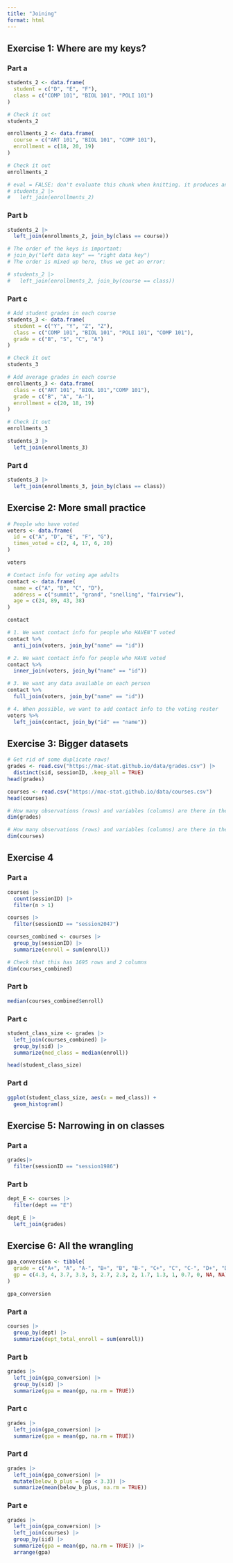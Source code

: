 ```yaml
---
title: "Joining"
format: html
---
```


## Exercise 1: Where are my keys? 

### Part a

```r
students_2 <- data.frame(
  student = c("D", "E", "F"),
  class = c("COMP 101", "BIOL 101", "POLI 101")
)

# Check it out
students_2
```

```r
enrollments_2 <- data.frame(
  course = c("ART 101", "BIOL 101", "COMP 101"),
  enrollment = c(18, 20, 19)
)

# Check it out
enrollments_2
```

```r
# eval = FALSE: don't evaluate this chunk when knitting. it produces an error.
# students_2 |> 
#   left_join(enrollments_2)
```

### Part b

```r
students_2 |> 
  left_join(enrollments_2, join_by(class == course))
```

```r
# The order of the keys is important:
# join_by("left data key" == "right data key")
# The order is mixed up here, thus we get an error:

# students_2 |> 
#   left_join(enrollments_2, join_by(course == class))
```

### Part c

```r
# Add student grades in each course
students_3 <- data.frame(
  student = c("Y", "Y", "Z", "Z"),
  class = c("COMP 101", "BIOL 101", "POLI 101", "COMP 101"),
  grade = c("B", "S", "C", "A")
)

# Check it out
students_3
```

```r
# Add average grades in each course
enrollments_3 <- data.frame(
  class = c("ART 101", "BIOL 101","COMP 101"),
  grade = c("B", "A", "A-"),
  enrollment = c(20, 18, 19)
)

# Check it out
enrollments_3
```

```r
students_3 |> 
  left_join(enrollments_3)
```

### Part d

```r
students_3 |> 
  left_join(enrollments_3, join_by(class == class))
```

## Exercise 2: More small practice

```r
# People who have voted
voters <- data.frame(
  id = c("A", "D", "E", "F", "G"),
  times_voted = c(2, 4, 17, 6, 20)
)

voters
```
```r
# Contact info for voting age adults
contact <- data.frame(
  name = c("A", "B", "C", "D"),
  address = c("summit", "grand", "snelling", "fairview"),
  age = c(24, 89, 43, 38)
)

contact
```

```r
# 1. We want contact info for people who HAVEN'T voted
contact %>%
  anti_join(voters, join_by("name" == "id"))

# 2. We want contact info for people who HAVE voted
contact %>%
  inner_join(voters, join_by("name" == "id"))

# 3. We want any data available on each person
contact %>% 
  full_join(voters, join_by("name" == "id"))

# 4. When possible, we want to add contact info to the voting roster
voters %>%
  left_join(contact, join_by("id" == "name"))
```

## Exercise 3: Bigger datasets

```r
# Get rid of some duplicate rows!
grades <- read.csv("https://mac-stat.github.io/data/grades.csv") |> 
  distinct(sid, sessionID, .keep_all = TRUE)
head(grades)

courses <- read.csv("https://mac-stat.github.io/data/courses.csv")
head(courses)
```
```r
# How many observations (rows) and variables (columns) are there in the grades data?
dim(grades)

# How many observations (rows) and variables (columns) are there in the courses data?
dim(courses)
```

## Exercise 4

### Part a
```r
courses |> 
  count(sessionID) |> 
  filter(n > 1)
```
```r
courses |> 
  filter(sessionID == "session2047")
```
```r
courses_combined <- courses |>
  group_by(sessionID) |>
  summarize(enroll = sum(enroll))

# Check that this has 1695 rows and 2 columns
dim(courses_combined)
```

### Part b

```r
median(courses_combined$enroll)
```

### Part c

```r
student_class_size <- grades |> 
  left_join(courses_combined) |> 
  group_by(sid) |> 
  summarize(med_class = median(enroll))

head(student_class_size)
```
### Part d

```r
ggplot(student_class_size, aes(x = med_class)) +
  geom_histogram()
```

## Exercise 5: Narrowing in on classes

### Part a

```r
grades|>
  filter(sessionID == "session1986")
```
### Part b

```r
dept_E <- courses |> 
  filter(dept == "E")
```

```r
dept_E |>
  left_join(grades)
```
## Exercise 6: All the wrangling

```r
gpa_conversion <- tibble(
  grade = c("A+", "A", "A-", "B+", "B", "B-", "C+", "C", "C-", "D+", "D", "D-", "NC", "AU", "S"), 
  gp = c(4.3, 4, 3.7, 3.3, 3, 2.7, 2.3, 2, 1.7, 1.3, 1, 0.7, 0, NA, NA)
)

gpa_conversion
```

### Part a

```r
courses |>
  group_by(dept) |>
  summarize(dept_total_enroll = sum(enroll))
```

### Part b

```r
grades |>
  left_join(gpa_conversion) |>
  group_by(sid) |>
  summarize(gpa = mean(gp, na.rm = TRUE))
```

### Part c

```r
grades |>
  left_join(gpa_conversion) |>
  summarize(gpa = mean(gp, na.rm = TRUE))
```

### Part d

```r
grades |>
  left_join(gpa_conversion) |> 
  mutate(below_b_plus = (gp < 3.3)) |> 
  summarize(mean(below_b_plus, na.rm = TRUE))
```

### Part e

```r
grades |> 
  left_join(gpa_conversion) |> 
  left_join(courses) |> 
  group_by(iid) |> 
  summarize(gpa = mean(gp, na.rm = TRUE)) |> 
  arrange(gpa)
```














